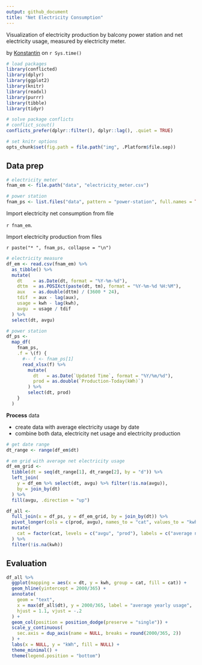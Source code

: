 ```yaml
---
output: github_document
title: "Net Electricity Consumption"
---
```


Visualization of electricity production by balcony power station and net electricity usage, measured by electricity meter.

<div>
by <a href="mailto:firstname.lastname@outlook.com">Konstantin</a> on `r Sys.time()`
</div>

```r
# load packages
library(conflicted)
library(dplyr)
library(ggplot2)
library(knitr)
library(readxl)
library(purrr)
library(tibble)
library(tidyr)

# solve package conflicts
# conflict_scout()
conflicts_prefer(dplyr::filter(), dplyr::lag(), .quiet = TRUE)

# set knitr options
opts_chunk$set(fig.path = file.path("img", .Platform$file.sep))
```

## Data prep

```r
# electricity meter
fnam_em <- file.path("data", "electricity_meter.csv")

# power station
fnam_ps <- list.files("data", pattern = "power-station", full.names = TRUE)
```

Import electricity net consumption from file

`r fnam_em`.

Import electricity production from files

`r paste("* ", fnam_ps, collapse = "\n")`

```r
# electricity measure
df_em <- read.csv(fnam_em) %>% 
  as_tibble() %>% 
  mutate(
    dt    = as.Date(dt, format = "%Y-%m-%d"),
    dttm  = as.POSIXct(paste(dt, tm), format = "%Y-%m-%d %H:%M"),
    aux   = as.double(dttm) / (3600 * 24),
    tdif  = aux - lag(aux),
    usage = kwh - lag(kwh),
    avgu  = usage / tdif
  ) %>% 
  select(dt, avgu)

# power station
df_ps <- 
  map_df(
    fnam_ps,
    .f = \(f) {
      #-- f <- fnam_ps[1]
      read_xlsx(f) %>% 
        mutate(
          dt   = as.Date(`Updated Time`, format = "%Y/%m/%d"),
          prod = as.double(`Production-Today(kWh)`)
        ) %>% 
        select(dt, prod)
    }
  )
```

**Process** data

*  create data with average electricity usage by date
*  combine both data, electricity net usage and electricity production

```r
# get date range
dt_range <- range(df_em$dt)

# em grid with average net electricity usage
df_em_grid <- 
  tibble(dt = seq(dt_range[1], dt_range[2], by = "d")) %>% 
  left_join(
    y = df_em %>% select(dt, avgu) %>% filter(!is.na(avgu)),
    by = join_by(dt)
  ) %>% 
  fill(avgu, .direction = "up")

df_all <- 
  full_join(x = df_ps, y = df_em_grid, by = join_by(dt)) %>% 
  pivot_longer(cols = c(prod, avgu), names_to = "cat", values_to = "kwh") %>% 
  mutate(
    cat = factor(cat, levels = c("avgu", "prod"), labels = c("average net usage", "produced"))
  ) %>% 
  filter(!is.na(kwh))
```

## Evaluation

```r
df_all %>% 
  ggplot(mapping = aes(x = dt, y = kwh, group = cat, fill = cat)) + 
  geom_hline(yintercept = 2000/365) + 
  annotate(
    geom = "text",
    x = max(df_all$dt), y = 2000/365, label = "average yearly usage",
    hjust = 1.1, vjust = -.2
  ) + 
  geom_col(position = position_dodge(preserve = "single")) + 
  scale_y_continuous(
    sec.axis = dup_axis(name = NULL, breaks = round(2000/365, 2))
  ) + 
  labs(x = NULL, y = "kWh", fill = NULL) + 
  theme_minimal() + 
  theme(legend.position = "bottom")
```

